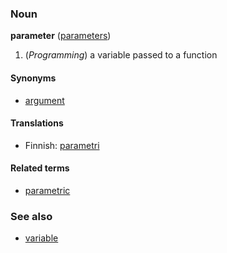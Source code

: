 ===Noun===
'''parameter''' ([[parameters]])

# (''Programming'') a variable passed to a function

====Synonyms====
*[[argument]]

====Translations====

*Finnish: [[parametri]]

====Related terms====
*[[parametric]]

===See also===
*[[variable]]
